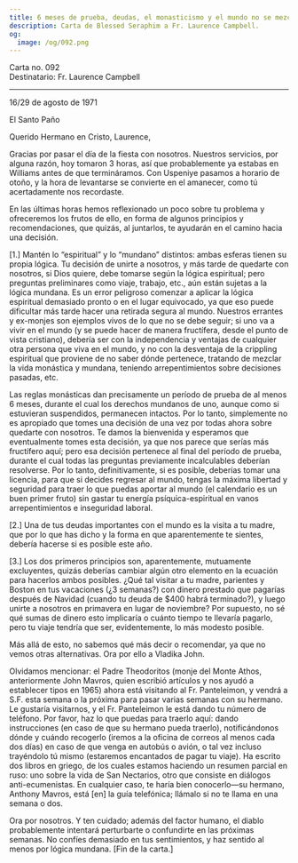 ```yaml
---
title: 6 meses de prueba, deudas, el monasticismo y el mundo no se mezclan
description: Carta de Blessed Seraphim a Fr. Laurence Campbell.
og:
  image: /og/092.png
---
```


<div style={{textAlign:'right', fontFamily:'monospace'}}>Carta no. 092</div>
<div style={{textAlign:'left', fontFamily:'monospace'}}>Destinatario: Fr. Laurence Campbell</div>

---

16/29 de agosto de 1971

El Santo Paño

Querido Hermano en Cristo, Laurence,

Gracias por pasar el día de la fiesta con nosotros. Nuestros servicios, por alguna razón, hoy tomaron 3 horas, así que probablemente ya estabas en Williams antes de que termináramos. Con Uspeniye pasamos a horario de otoño, y la hora de levantarse se convierte en el amanecer, como tú acertadamente nos recordaste.

En las últimas horas hemos reflexionado un poco sobre tu problema y ofreceremos los frutos de ello, en forma de algunos principios y recomendaciones, que quizás, al juntarlos, te ayudarán en el camino hacia una decisión.

[1.] Mantén lo “espiritual” y lo “mundano” distintos: ambas esferas tienen su propia lógica. Tu decisión de unirte a nosotros, y más tarde de quedarte con nosotros, si Dios quiere, debe tomarse según la lógica espiritual; pero preguntas preliminares como viaje, trabajo, etc., aún están sujetas a la lógica mundana. Es un error peligroso comenzar a aplicar la lógica espiritual demasiado pronto o en el lugar equivocado, ya que eso puede dificultar más tarde hacer una retirada segura al mundo. Nuestros errantes y ex-monjes son ejemplos vivos de lo que no se debe seguir; si uno va a vivir en el mundo (y se puede hacer de manera fructífera, desde el punto de vista cristiano), debería ser con la independencia y ventajas de cualquier otra persona que viva en el mundo, y no con la desventaja de la crippling espiritual que proviene de no saber dónde pertenece, tratando de mezclar la vida monástica y mundana, teniendo arrepentimientos sobre decisiones pasadas, etc.

Las reglas monásticas dan precisamente un período de prueba de al menos 6 meses, durante el cual los derechos mundanos de uno, aunque como si estuvieran suspendidos, permanecen intactos. Por lo tanto, simplemente no es apropiado que tomes una decisión de una vez por todas ahora sobre quedarte con nosotros. Te damos la bienvenida y esperamos que eventualmente tomes esta decisión, ya que nos parece que serías más fructífero aquí; pero esa decisión pertenece al final del período de prueba, durante el cual todas las preguntas previamente incalculables deberían resolverse. Por lo tanto, definitivamente, si es posible, deberías tomar una licencia, para que si decides regresar al mundo, tengas la máxima libertad y seguridad para traer lo que puedas aportar al mundo (el calendario es un buen primer fruto) sin gastar tu energía psíquica-espiritual en vanos arrepentimientos e inseguridad laboral.

[2.] Una de tus deudas importantes con el mundo es la visita a tu madre, que por lo que has dicho y la forma en que aparentemente te sientes, debería hacerse si es posible este año.

[3.] Los dos primeros principios son, aparentemente, mutuamente excluyentes, quizás deberías cambiar algún otro elemento en la ecuación para hacerlos ambos posibles. ¿Qué tal visitar a tu madre, parientes y Boston en tus vacaciones (¿3 semanas?) con dinero prestado que pagarías después de Navidad (cuando tu deuda de $400 habrá terminado?), y luego unirte a nosotros en primavera en lugar de noviembre? Por supuesto, no sé qué sumas de dinero esto implicaría o cuánto tiempo te llevaría pagarlo, pero tu viaje tendría que ser, evidentemente, lo más modesto posible.

Más allá de esto, no sabemos qué más decir o recomendar, ya que no vemos otras alternativas. Ora por ello a Vladika John.

Olvidamos mencionar: el Padre Theodoritos (monje del Monte Athos, anteriormente John Mavros, quien escribió artículos y nos ayudó a establecer tipos en 1965) ahora está visitando al Fr. Panteleimon, y vendrá a S.F. esta semana o la próxima para pasar varias semanas con su hermano. Le gustaría visitarnos, y el Fr. Panteleimon le está dando tu número de teléfono. Por favor, haz lo que puedas para traerlo aquí: dando instrucciones (en caso de que su hermano pueda traerlo), notificándonos dónde y cuándo recogerlo (iremos a la oficina de correos al menos cada dos días) en caso de que venga en autobús o avión, o tal vez incluso trayéndolo tú mismo (estaremos encantados de pagar tu viaje). Ha escrito dos libros en griego, de los cuales estamos haciendo un resumen parcial en ruso: uno sobre la vida de San Nectarios, otro que consiste en diálogos anti-ecumenistas. En cualquier caso, te haría bien conocerlo—su hermano, Anthony Mavros, está [en] la guía telefónica; llámalo si no te llama en una semana o dos.

Ora por nosotros. Y ten cuidado; además del factor humano, el diablo probablemente intentará perturbarte o confundirte en las próximas semanas. No confíes demasiado en tus sentimientos, y haz sentido al menos por lógica mundana. [Fin de la carta.]
